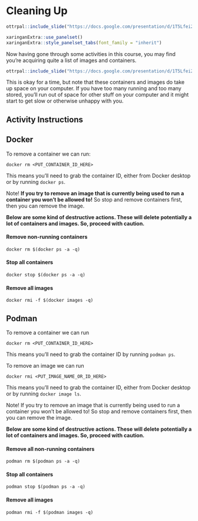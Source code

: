 
# Cleaning Up

```r
ottrpal::include_slide("https://docs.google.com/presentation/d/1T5Lfei2UVou9b0qaUCrWXmkcIwAao-UcN4pHMPEE4CY/edit#slide=id.g2effc5b673e_0_857")
```

```r
xaringanExtra::use_panelset()
xaringanExtra::style_panelset_tabs(font_family = "inherit")
```

Now having gone through some activities in this course, you may find you're acquiring quite a list of images and containers.

```r
ottrpal::include_slide("https://docs.google.com/presentation/d/1T5Lfei2UVou9b0qaUCrWXmkcIwAao-UcN4pHMPEE4CY/edit#slide=id.g30a4ed49e59_0_1521")
```

This is okay for a time, but note that these containers and images do take up space on your computer. If you have too many running and too many stored, you'll run out of space for other stuff on your computer and it might start to get slow or otherwise unhappy with you.

## Activity Instructions {.panelset}

## Docker

To remove a container we can run:
```
docker rm <PUT_CONTAINER_ID_HERE>
```
This means you'll need to grab the container ID, either from Docker desktop or by running `docker ps`.

Note! **If you try to remove an image that is currently being used to run a container you won't be allowed to!** So stop and remove containers first, then you can remove the image.


**Below are some kind of destructive actions. These will delete potentially a lot of containers and images. So, proceed with caution. **

#### Remove non-running containers
```
docker rm $(docker ps -a -q)
```
#### Stop all containers
```
docker stop $(docker ps -a -q)
```
#### Remove all images
```
docker rmi -f $(docker images -q)
```

## Podman

To remove a container we can run
```
docker rm <PUT_CONTAINER_ID_HERE>
```
This means you'll need to grab the container ID by running `podman ps`.

To remove an image we can run
```
docker rmi <PUT_IMAGE_NAME_OR_ID_HERE>
```
This means you'll need to grab the container ID, either from Docker desktop or by running `docker image ls`.

Note! If you try to remove an image that is currently being used to run a container you won't be allowed to! So stop and remove containers first, then you can remove the image.


**Below are some kind of destructive actions. These will delete potentially a lot of containers and images. So, proceed with caution.**

#### Remove all non-running containers
```
podman rm $(podman ps -a -q)
```
#### Stop all containers
```
podman stop $(podman ps -a -q)
```
#### Remove all images
```
podman rmi -f $(podman images -q)
```

